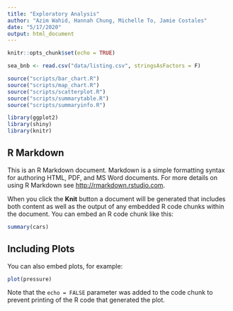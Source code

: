```yaml
---
title: "Exploratory Analysis"
author: "Azim Wahid, Hannah Chung, Michelle To, Jamie Costales"
date: "5/17/2020"
output: html_document
---
```


```r
knitr::opts_chunk$set(echo = TRUE)

sea_bnb <- read.csv("data/listing.csv", stringsAsFactors = F)

source("scripts/bar_chart.R")
source("scripts/map_chart.R")
source("scripts/scatterplot.R")
source("scripts/summarytable.R")
source("scripts/summaryinfo.R")

library(ggplot2)
library(shiny)
library(knitr)
```

## R Markdown

This is an R Markdown document. Markdown is a simple formatting syntax for authoring HTML, PDF, and MS Word documents. For more details on using R Markdown see <http://rmarkdown.rstudio.com>.

When you click the **Knit** button a document will be generated that includes both content as well as the output of any embedded R code chunks within the document. You can embed an R code chunk like this:

```r
summary(cars)
```

## Including Plots

You can also embed plots, for example:

```r
plot(pressure)
```

Note that the `echo = FALSE` parameter was added to the code chunk to prevent printing of the R code that generated the plot.
